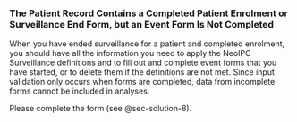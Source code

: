 ### The Patient Record Contains a Completed Patient Enrolment or Surveillance End Form, but an Event Form Is Not Completed {#sec-problem-details-7}

When you have ended surveillance for a patient and completed enrolment, you should have all the information you need to apply the NeoIPC Surveillance definitions and to fill out and complete event forms that you have started, or to delete them if the definitions are not met.
Since input validation only occurs when forms are completed, data from incomplete forms cannot be included in analyses.

Please complete the form (see @sec-solution-8).
